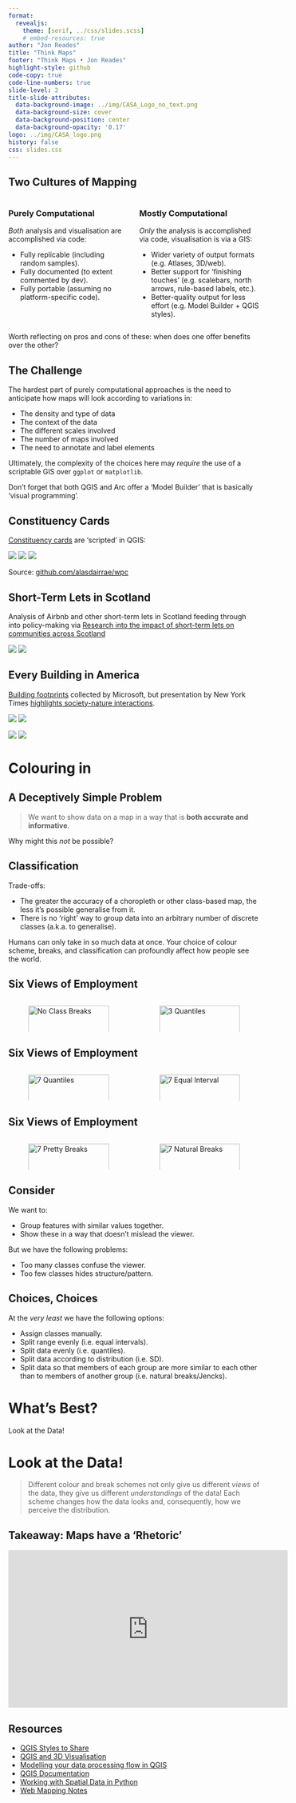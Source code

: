```yaml
---
format:
  revealjs:
    theme: [serif, ../css/slides.scss]
    # embed-resources: true
author: "Jon Reades"
title: "Think Maps"
footer: "Think Maps • Jon Reades"
highlight-style: github
code-copy: true
code-line-numbers: true
slide-level: 2
title-slide-attributes:
  data-background-image: ../img/CASA_Logo_no_text.png
  data-background-size: cover
  data-background-position: center
  data-background-opacity: '0.17'
logo: ../img/CASA_logo.png
history: false
css: slides.css
---
```


## Two Cultures of Mapping

:::: {.columns}
::: {.column width="50%"}
### Purely Computational

*Both* analysis and visualisation are accomplished via code:

- Fully replicable (including random samples).
- Fully documented (to extent commented by dev).
- Fully portable (assuming no platform-specific code).

:::
::: {.column width="50%"}
### Mostly Computational

*Only* the analysis is accomplished via code, visualisation is via a GIS:

- Wider variety of output formats (e.g. Atlases, 3D/web).
- Better support for 'finishing touches' (e.g. scalebars, north arrows, rule-based labels, etc.).
- Better-quality output for less effort (e.g. Model Builder + QGIS styles).

:::
::::

::: {.notes}

Worth reflecting on pros and cons of these: when does one offer benefits over the other?

:::

## The Challenge

The hardest part of purely computational approaches is the need to anticipate how maps will look according to variations in:

- The density and type of data
- The context of the data
- The different scales involved
- The number of maps involved
- The need to annotate and label elements

Ultimately, the complexity of the choices here may _require_ the use of a scriptable GIS over `ggplot` or `matplotlib`. 

::: {.notes}

Don't forget that both QGIS and Arc offer a 'Model Builder' that is basically 'visual programming'.

:::

## Constituency Cards

[Constituency cards](http://www.statsmapsnpix.com/2019/08/constituency-cards.html) are 'scripted' in QGIS:

![](img/Constituency-Walthamstow.png)
![](img/Constituency-Brighton.png)
![](img/Constituency-Aldridge.png)

Source: [github.com/alasdairrae/wpc](https://github.com/alasdairrae/wpc)

## Short-Term Lets in Scotland

Analysis of Airbnb and other short-term lets in Scotland feeding through into policy-making via [Research into the impact of short-term lets on communities across Scotland](https://www.gov.scot/binaries/content/documents/govscot/publications/research-and-analysis/2019/10/research-impact-short-term-lets-communities-scotland/documents/people-communities-places-research-impact-short-term-lets-communities-scotland/people-communities-places-research-impact-short-term-lets-communities-scotland/govscot:document/people-communities-places-research-impact-short-term-lets-communities-scotland.pdf)

![](img/STL-Skye.png)
![](img/STL-Edinburgh.png)


## Every Building in America {.smaller}

[Building footprints](https://github.com/Microsoft/USBuildingFootprints/) collected by Microsoft, but presentation by New York Times [highlights society-nature interactions](https://www.nytimes.com/interactive/2018/10/12/us/map-of-every-building-in-the-united-states.html).

![](img/NYT-MS-History.png)
![](img/NYT-MS-Geology.png)

![](img/NYT-MS-Culture.png)
![](img/NYT-MS-Suburbs.png)


# Colouring in

## A Deceptively Simple Problem

> We want to show data on a map in a way that is **both accurate and informative**.

Why might this *not* be possible?

## Classification

Trade-offs:

- The greater the accuracy of a choropleth or other class-based map, the less it’s possible generalise from it.
- There is no 'right' way to group data into an arbitrary number of discrete classes (a.k.a. to generalise).

Humans can only take in so much data at once. Your choice of colour scheme, breaks, and classification can profoundly affect how people see the world.


## Six Views of Employment

::: {.columns}

::: {.column width="49%"}
![No Class Breaks](img/Employment-No_Class.png){width="100%"}
:::

::: {.column width="49%"}
![3 Quantiles](img/Employment-3_Quantiles.png){width="100%"}
:::

::::

## Six Views of Employment

::: {.columns}

::: {.column width="49%"}
![7 Quantiles](img/Employment-7_Quantiles.png){width="100%"}
:::

::: {.column width="49%"}
![7 Equal Interval](img/Employment-7_Equal.png){width="100%"}
:::

::::

## Six Views of Employment

::: {.columns}

::: {.column width="49%"}
![7 Pretty Breaks](img/Employment-7_Pretty.png){width="100%"}
:::

::: {.column width="49%"}
![7 Natural Breaks](img/Employment-7_Natural.png){width="100%"}
:::

::::

## Consider

We want to:

- Group features with similar values together.
- Show these in a way that doesn't mislead the viewer.

But we have the following problems:

- Too many classes confuse the viewer.
- Too few classes hides structure/pattern.


## Choices, Choices

At the *very least* we have the following options:

- Assign classes manually.
- Split range evenly (i.e. equal intervals).
- Split data evenly (i.e. quantiles).
- Split data according to distribution (i.e. SD).
- Split data so that members of each group are more similar to each other than to members of another group (i.e. natural breaks/Jencks).


# What's Best?

Look at the Data!


# Look at the Data!

> Different colour and break schemes not only give us different *views* of the data, they give us different *understandings* of the data! Each scheme changes how the data looks and, consequently, how we perceive the distribution.


## Takeaway: Maps have a 'Rhetoric'

<iframe width="560" height="315" src="https://www.youtube.com/embed/G0_MBrJnRq0" title="YouTube video player" frameborder="0" allow="accelerometer; autoplay; clipboard-write; encrypted-media; gyroscope; picture-in-picture" allowfullscreen></iframe>


## Resources {.smaller}

- [QGIS Styles to Share](https://plugins.qgis.org/styles/)
- [QGIS and 3D Visualisation](https://medium.com/the-pointscene-diaries/3d-map-qgis-guide-4688975b8fb4)
- [Modelling your data processing flow in QGIS](https://geovation.github.io/qgis-processing-modeler)
- [QGIS Documentation](https://docs.qgis.org/3.16/en/docs/)
- [Working with Spatial Data in Python](https://geobgu.xyz/presentations/p_2023_ogh/)
- [Web Mapping Notes](https://darribas.org/wmn/)

